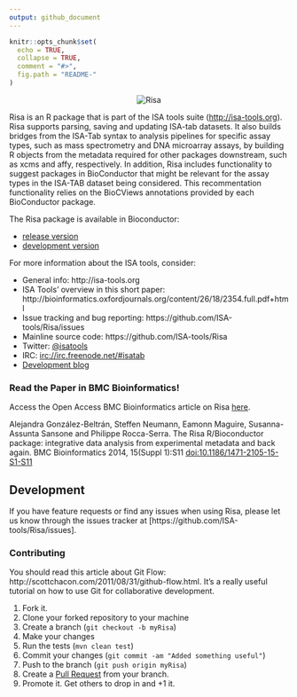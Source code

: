 ```yaml
---
output: github_document
---
```

<!-- README.md is generated from README.Rmd. Please edit that file -->
```r
knitr::opts_chunk$set(
  echo = TRUE,
  collapse = TRUE,
  comment = "#>",
  fig.path = "README-"
)
```
<p align="center">
<img src="http://isatab.sourceforge.net/assets/img/tools/tools-table-images/risatab.png" align="center" alt="Risa"/>
</p>

Risa is an R package that is part of the ISA tools suite ([http://isa-tools.org](http://isa-tools.org)). Risa supports parsing, saving and updating ISA-tab datasets. It also builds bridges from the ISA-Tab syntax to analysis pipelines for specific assay types, such as mass spectrometry and DNA microarray assays, by building R objects from the metadata required for other packages downstream, such as xcms and affy, respectively. In addition, Risa includes functionality to suggest packages in BioConductor that might be relevant for the assay types in the ISA-TAB dataset being considered. This recommentation functionality relies on the BioCViews annotations provided by each BioConductor package.

The Risa package is available in Bioconductor:

- [release version](http://www.bioconductor.org/packages/release/bioc/html/Risa.html)
- [development version](http://www.bioconductor.org/packages/devel/bioc/html/Risa.html)

For more information about the ISA tools, consider: 

- General info: http://isa-tools.org
- ISA Tools' overview in this short paper: http://bioinformatics.oxfordjournals.org/content/26/18/2354.full.pdf+html
- Issue tracking and bug reporting: https://github.com/ISA-tools/Risa/issues
- Mainline source code: https://github.com/ISA-tools/Risa
- Twitter: [\@isatools](http://twitter.com/isatools)
- IRC: [irc://irc.freenode.net/#isatab](irc://irc.freenode.net/#isatab)
- [Development blog](http://isatools.wordpress.com) 

### Read the Paper in BMC Bioinformatics!
Access the Open Access BMC Bioinformatics article on Risa [here](http://www.biomedcentral.com/1471-2105/15/S1/S11).

Alejandra González-Beltrán, Steffen Neumann, Eamonn Maguire, Susanna-Assunta Sansone and Philippe Rocca-Serra. The Risa R/Bioconductor package: integrative data analysis from experimental metadata and back again. BMC Bioinformatics 2014, 15(Suppl 1):S11 [doi:10.1186/1471-2105-15-S1-S11](http://dx.doi.org/10.1186/1471-2105-15-S1-S11)

## Development
If you have feature requests or find any issues when using Risa, please let us know through the issues tracker at [https://github.com/ISA-tools/Risa/issues]. 

### Contributing
You should read this article about Git Flow: http://scottchacon.com/2011/08/31/github-flow.html. It's a really useful tutorial on how to use Git for collaborative development.

1. Fork it.
2. Clone your forked repository to your machine
3. Create a branch (`git checkout -b myRisa`)
4. Make your changes
5. Run the tests (`mvn clean test`)
6. Commit your changes (`git commit -am "Added something useful"`)
7. Push to the branch (`git push origin myRisa`)
8. Create a [Pull Request](http://help.github.com/pull-requests/) from your branch.
9. Promote it. Get others to drop in and +1 it.